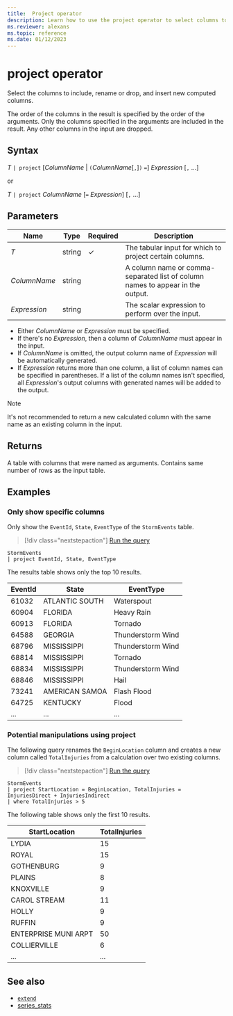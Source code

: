 ```yaml
---
title:  Project operator
description: Learn how to use the project operator to select columns to include, rename or drop, and to insert new computed columns in the output table.
ms.reviewer: alexans
ms.topic: reference
ms.date: 01/12/2023
---
```

# project operator

Select the columns to include, rename or drop, and insert new computed columns.

The order of the columns in the result is specified by the order of the arguments. Only the columns specified in the arguments are included in the result. Any other columns in the input are dropped.

## Syntax

*T* `| project` [*ColumnName* | `(`*ColumnName*[`,`]`)` `=`] *Expression* [`,` ...]

or

*T* `| project` *ColumnName* [`=` *Expression*] [`,` ...]

## Parameters

| Name | Type | Required | Description |
| -- | -- | -- | -- |
| *T* | string | &check; | The tabular input for which to project certain columns. |
| *ColumnName* | string | | A column name or comma-separated list of column names to appear in the output. |
| *Expression* | string | | The scalar expression to perform over the input. |

* Either *ColumnName* or *Expression* must be specified.
* If there's no *Expression*, then a column of *ColumnName* must appear in the input.
* If *ColumnName* is omitted, the output column name of *Expression* will be automatically generated.
* If *Expression* returns more than one column, a list of column names can be specified in parentheses. If a list of the column names isn't specified, all *Expression*'s output columns with generated names will be added to the output.

> [!NOTE]
> It's not recommended to return a new calculated column with the same name as an existing column in the input.

## Returns

A table with columns that were named as arguments. Contains same number of rows as the input table.

## Examples

### Only show specific columns

Only show the `EventId`, `State`, `EventType` of the `StormEvents` table.

> [!div class="nextstepaction"]
> <a href="https://dataexplorer.azure.com/clusters/help/databases/Samples?query=H4sIAAAAAAAAAwsuyS/KdS1LzSsp5qpRKCjKz0pNLlEAC3im6CgElySWpOpA+CGVBakAzXMiTy8AAAA=" target="_blank">Run the query</a>

```kusto
StormEvents
| project EventId, State, EventType
```

The results table shows only the top 10 results.

|EventId|State|EventType|
|--|--|--|
|61032| ATLANTIC SOUTH| Waterspout|
|60904| FLORIDA| Heavy Rain|
|60913| FLORIDA| Tornado|
|64588| GEORGIA| Thunderstorm Wind|
|68796| MISSISSIPPI| Thunderstorm Wind|
|68814| MISSISSIPPI| Tornado|
|68834| MISSISSIPPI| Thunderstorm Wind|
|68846| MISSISSIPPI| Hail|
|73241| AMERICAN SAMOA| Flash Flood|
|64725| KENTUCKY| Flood|
|...|...|...|

### Potential manipulations using project

The following query renames the `BeginLocation` column and creates a new column called `TotalInjuries` from a calculation over two existing columns.

> [!div class="nextstepaction"]
> <a href="https://dataexplorer.azure.com/clusters/help/databases/Samples?query=H4sIAAAAAAAAAwvJL0nM8czLKi3KTC1WsFWAMV0yi1KTSxS04QKeeSlgIQBwTr1bMQAAAA==" target="_blank">Run the query</a>

```kusto
StormEvents
| project StartLocation = BeginLocation, TotalInjuries = InjuriesDirect + InjuriesIndirect
| where TotalInjuries > 5
```

The following table shows only the first 10 results.

|StartLocation| TotalInjuries|
|--|--|
|LYDIA| 15|
|ROYAL| 15|
|GOTHENBURG| 9|
|PLAINS| 8|
|KNOXVILLE| 9|
|CAROL STREAM| 11|
|HOLLY| 9|
|RUFFIN| 9|
|ENTERPRISE MUNI ARPT| 50|
|COLLIERVILLE| 6|
|...|...|

## See also

* [`extend`](extendoperator.md)
* [series_stats](series-statsfunction.md)